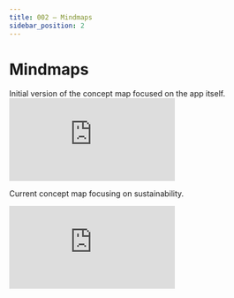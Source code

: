 ```yaml
---
title: 002 — Mindmaps
sidebar_position: 2
---
```



# Mindmaps


Initial version of the concept map focused on the app itself.
<Embed src="https://xmind.works/share/Yu5h5ikA" text="Loading Mindmap..." />

Current concept map focusing on sustainability.

<Embed src="https://miro.com/app/live-embed/uXjVPEUthh4=/?moveToViewport=-768,-439,1536,876&embedId=523854480229" text="Loading Concept Map..." />
